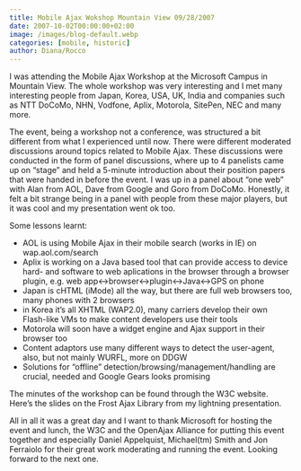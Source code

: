 ```yaml
---
title: Mobile Ajax Wokshop Mountain View 09/28/2007
date: 2007-10-02T00:00:00+02:00
image: /images/blog-default.webp
categories: [mobile, historic]
author: Diana/Rocco
---
```


<div class="entry-content">
I was attending the Mobile Ajax Workshop at the Microsoft Campus in Mountain View. The whole workshop was very interesting and I met many interesting people from Japan, Korea, USA, UK, India and companies such as NTT DoCoMo, NHN, Vodfone, Aplix, Motorola, SitePen, NEC and many more.



The event, being a workshop not a conference, was structured a bit different from what I experienced until now. There were different moderated discussions around topics related to Mobile Ajax.   These discussions were conducted in the form of panel discussions, where up to 4 panelists came up on “stage” and held a 5-minute introduction about their position papers that were handed in before the event. I was up in a panel about “one web” with Alan from AOL, Dave from Google and Goro from DoCoMo. Honestly, it   felt a bit strange being in a panel with people from these major players, but it was cool and my presentation went ok too.



Some lessons learnt:<ul>	<li>AOL is using Mobile Ajax in their mobile search (works in IE) on wap.aol.com/search</li>	<li>Aplix is working on a Java based tool that can provide access to device hard- and software to web aplications in the browser through a browser plugin, e.g. web app&lt;-&gt;browser&lt;-&gt;plugin&lt;-&gt;Java&lt;-&gt;GPS on phone</li>	<li>Japan is cHTML (iMode) all the way, but there are full web browsers too, many phones with 2 browsers</li>	<li>in Korea it’s all XHTML (WAP2.0), many carriers develop their own Flash-like VMs to make content developers use their tools</li>	<li>Motorola will soon have a widget engine and Ajax support in their browser too</li>	<li>Content adaptors use many different ways to detect the user-agent, also, but not mainly WURFL, more on DDGW</li>	<li>Solutions for “offline” detection/browsing/management/handling are crucial, needed and Google Gears looks promising</li></ul>

The minutes of the workshop can be found through the W3C website.  Here’s the slides on the Frost Ajax Library from my lightning presentation.



All in all it was a great day and I want to thank Microsoft for hosting the event and lunch, the W3C and the OpenAjax Alliance for putting this event together and especially Daniel Appelquist, Michael(tm) Smith and Jon Ferraiolo for their great work moderating and running the event. Looking forward to the next one.
</div>

